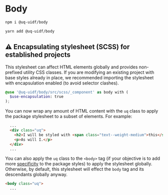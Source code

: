 
<Meta title="Base/Body/Body" />

# Body

```bash
npm i @uq-uidf/body
```

```bash
yarn add @uq-uidf/body
```

## ⚠️ Encapsulating stylesheet (SCSS) for established projects

This stylesheet can affect HTML elements globally and provides non-prefixed
utility CSS classes. If you are modifying an existing project with base styles
already in place, we recommended importing the stylesheet with encapsulation
enabled (to avoid selector clashes).

```scss
@use '@uq-uidf/body/src/scss/_component' as body with (
  $use-encapsulation: true
);
```

You can now wrap any amount of HTML content with the `uq` class to apply the
package stylesheet to a subset of elements. For example:

```html
  ...
  <div class="uq">
    <h2>I will be styled with <span class="text--weight-medium">this</span> stylesheet.</h2>
    <p>As will I.</p>
  </div>
  ...
```

You can also apply the `uq` class to the `<body>` tag (if your objective is to
add more [specificity](https://developer.mozilla.org/en-US/docs/Web/CSS/Specificity)
to the package styles) to apply the stylesheet globally. Otherwise, by default,
this stylesheet will effect the `body` tag and its descendants globally anyway.

```html
<body class="uq">
  ...
```
